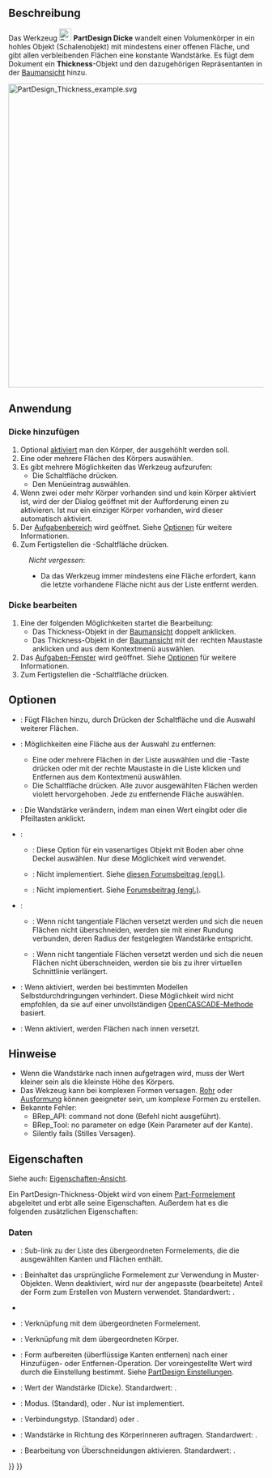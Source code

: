 <languages/>

{{Docnav/de
|[[PartDesign_Draft/de|Formschräge]]
|[[PartDesign_Mirrored/de|Spiegeln]]
|[[PartDesign_Workbench/de|PartDesign]]
|IconL=PartDesign_Draft.svg
|IconR=PartDesign_Mirrored.svg
|IconC=Workbench_PartDesign.svg
}}

{{GuiCommand/de
|Name=PartDesign Thickness
|Name/de=PartDesign Dicke
|MenuLocation=Part Design → Modifikationen → Dicke
|Workbenches=[[PartDesign Workbench/de|PartDesign]]
|Version=0.17
|SeeAlso=[[Part_Thickness/de|Part Dicke]]
}}

<span id="Description"></span>
==Beschreibung==

Das Werkzeug  [[Image:PartDesign_Thickness.svg|24px]] '''PartDesign Dicke''' wandelt einen Volumenkörper in ein hohles Objekt (Schalenobjekt) mit mindestens einer offenen Fläche, und gibt allen verbleibenden Flächen eine konstante Wandstärke. Es fügt dem Dokument ein '''Thickness'''-Objekt und den dazugehörigen Repräsentanten in der [[Tree_View/de|Baumansicht]] hinzu.

[[File:PartDesign_Thickness_example.svg|600px]]
{{Caption|Ausgangsvolumenkörper (A) →  Volumenkörper mit der ausgewählten Fläche, die geöffnet werden soll (B) →  Das resultierende hohle Objekt (C)}}

<span id="Usage"></span>
==Anwendung==

<span id="Add_a_thickness"></span>
=== Dicke hinzufügen ===

# Optional [[PartDesign_Body/de#Aktiver_Status|aktiviert]] man den Körper, der ausgehöhlt werden soll.
# Eine oder mehrere Flächen des Körpers auswählen. 
# Es gibt mehrere Möglichkeiten das Werkzeug aufzurufen:
#* Die Schaltfläche {{Button|[[Image:PartDesign_Thickness.svg|16px]] [[PartDesign_Thickness/de|Dicke]]}} drücken.
#* Den Menüeintrag {{MenuCommand|Part Design → Modifikationen → [[Image:PartDesign_Thickness.svg|16px]] Dicke}} auswählen.
# Wenn zwei oder mehr Körper vorhanden sind und kein Körper aktiviert ist, wird der der Dialog {{MenuCommand|Active Body Required}} geöffnet mit der Aufforderung einen zu aktivieren. Ist nur ein einziger Körper vorhanden, wird dieser automatisch aktiviert.
# Der  [[Task_panel/de|Aufgabenbereich]] {{MenuCommand|Parameter der Wandstärke}} wird geöffnet. Siehe [[#Optionen|Optionen]] für weitere Informationen.
# Zum Fertigstellen die {{Button|OK}}-Schaltfläche drücken.


:''Nicht vergessen'':
:* Da das Werkzeug immer mindestens eine Fläche erfordert, kann die letzte vorhandene Fläche nicht aus der Liste entfernt werden.

<span id="Edit_a_thickness"></span>
=== Dicke bearbeiten ===

# Eine der folgenden Möglichkeiten startet die Bearbeitung:
#* Das Thickness-Objekt in der [[Tree_View/de|Baumansicht]] doppelt anklicken.
#* Das Thickness-Objekt in der [[Tree_View/de|Baumansicht]] mit der rechten Maustaste anklicken und {{MenuCommand|Thickness bearbeiten}} aus dem Kontextmenü auswählen.
# Das [[Task_Panel/de|Aufgaben-Fenster]] {{MenuCommand|Parameter der Wandstärke}} wird geöffnet. Siehe [[#Optionen|Optionen]] für weitere Informationen.
# Zum Fertigstellen die {{Button|OK}}-Schaltfläche drücken.

<span id="Options"></span>
==Optionen==

* {{MenuCommand|Fläche hinzufügen}}: Fügt Flächen hinzu, durch Drücken der Schaltfläche {{Button|Fläche hinzufügen}} und die Auswahl weiterer Flächen. 
* {{MenuCommand|Fläche entfernen}}: Möglichkeiten eine Fläche aus der Auswahl zu entfernen:
** Eine oder mehrere Flächen in der Liste auswählen und die {{KEY|Del}}-Taste drücken oder mit der rechte Maustaste in die Liste klicken und Entfernen aus dem Kontextmenü auswählen.
** Die Schaltfläche {{Button|Fläche entfernen}} drücken. Alle zuvor ausgewählten Flächen werden violett hervorgehoben. Jede zu entfernende Fläche auswählen.
* {{MenuCommand|Dicke}}: Die Wandstärke verändern, indem man einen Wert eingibt oder die Pfeiltasten anklickt.
* {{MenuCommand|Modus}}:
** {{MenuCommand|Oberfläche}}:  Diese Option für ein vasenartiges Objekt mit Boden aber ohne Deckel auswählen. Nur diese Möglichkeit wird verwendet.
** {{MenuCommand|Rohr}}: Nicht implementiert. Siehe [https://forum.freecad.org/viewtopic.php?p=484495#p484495 diesen Forumsbeitrag (engl.)].
** {{MenuCommand|Recto Verso}}: Nicht implementiert. Siehe  [https://forum.freecad.org/viewtopic.php?p=484495#p484495diesen Forumsbeitrag (engl.)].
* {{MenuCommand|Verbindungstyp}}:
** {{MenuCommand|Kreisbogen}}: Wenn nicht tangentiale Flächen versetzt werden und sich die neuen Flächen nicht überschneiden, werden sie mit einer Rundung verbunden, deren Radius der festgelegten Wandstärke entspricht.
** {{MenuCommand|Schnitt}}: Wenn nicht tangentiale Flächen versetzt werden und sich die neuen Flächen nicht überschneiden, werden sie bis zu ihrer virtuellen Schnittlinie verlängert.
* {{MenuCommand|Schnitt}}: Wenn aktiviert, werden bei bestimmten Modellen Selbstdurchdringungen verhindert. Diese Möglichkeit wird nicht empfohlen, da sie auf einer unvollständigen [https://dev.opencascade.org/doc/refman/html/class_b_rep_offset_a_p_i___make_thick_solid.html#af78f35025a31e2ce8bd96c82fb33a981 OpenCASCADE-Methode] basiert.
* {{MenuCommand|Dicke nach innen auftragen}}: Wenn aktiviert, werden Flächen nach innen versetzt.

<span id="Notes"></span>
==Hinweise==

* Wenn die Wandstärke nach innen aufgetragen wird, muss der Wert kleiner sein als die kleinste Höhe des Körpers.
* Das Wekzeug kann bei komplexen Formen versagen. [[PartDesign_AdditivePipe/de|Rohr]] oder [[PartDesign_AdditiveLoft|Ausformung]] können geeigneter sein, um komplexe Formen zu erstellen.
* Bekannte Fehler:
** BRep_API: command not done (Befehl nicht ausgeführt).
** BRep_Tool: no parameter on edge (Kein Parameter auf der Kante).
** Silently fails (Stilles Versagen).

<span id="Properties"></span>
==Eigenschaften==

Siehe auch: [[Property_View/de|Eigenschaften-Ansicht]].

Ein PartDesign-Thickness-Objekt wird von einem [[Part_Feature/de|Part-Formelement]] abgeleitet und erbt alle seine Eigenschaften. Außerdem hat es die folgenden zusätzlichen Eigenschaften:

<span id="Data"></span>
===Daten===

{{Properties_Title/de|Basis}}

* {{PropertyData|Base|LinkSub}}: Sub-link zu der Liste des übergeordneten Formelements, die die ausgewählten Kanten und Flächen enthält.
* {{PropertyData|Support Transform|Bool}}: Beinhaltet das ursprüngliche Formelement zur Verwendung in Muster-Objekten. Wenn deaktiviert, wird nur der angepasste (bearbeitete) Anteil der Form zum Erstellen von Mustern verwendet. Standardwert: {{FALSE}}.
* {{PropertyData|Add Sub Shape|PartShape|hidden}}
* {{PropertyData|Base Feature|Link|hidden}}: Verknüpfung mit dem übergeordneten Formelement.
* {{PropertyData|_ Body|LinkHidden|hidden}}: Verknüpfung mit dem übergeordneten Körper.

{{Properties_Title/de|Part Design}}

* {{PropertyData/de|Refine|Bool}}: Form aufbereiten (überflüssige Kanten entfernen) nach einer Hinzufügen- oder Entfernen-Operation. Der voreingestellte Wert wird durch die Einstellung {{MenuCommand|Modell nach skizzenbasierter Operation automatisch aufbereiten}} bestimmt. Siehe [[PartDesign_Preferences/de#Allgemein|PartDesign Einstellungen]].

{{Properties_Title/de|Thickness}}

* {{PropertyData|Value|Length}}: Wert der Wandstärke (Dicke). Standardwert: {{value|1 mm}}.
* {{PropertyData|Mode|Enumeration}}: Modus. {{value|Skin}} (Standard), {{value|Pipe}} oder {{Value|Recto verso}}. Nur {{value|Skin}} ist implementiert.
* {{PropertyData|Join|Enumeration}}: Verbindungstyp. {{value|Arc}} (Standard) oder {{Value|Intersection}}.
* {{PropertyData|Reversed|Bool}}: Wandstärke in Richtung des Körperinneren auftragen. Standardwert: {{FALSE}}.
* {{PropertyData|Intersection|Bool}}: Bearbeitung von Überschneidungen aktivieren. Standardwert: {{FALSE}}.


{{Docnav/de
|[[PartDesign_Draft/de|Formschräge]]
|[[PartDesign_Mirrored/de|Spiegeln]]
|[[PartDesign_Workbench/de|PartDesign]]
|IconL=PartDesign_Draft.svg
|IconR=PartDesign_Mirrored.svg
|IconC=Workbench_PartDesign.svg
}}

{{PartDesign Tools navi{{#translation:}}}}
{{Userdocnavi{{#translation:}}}}